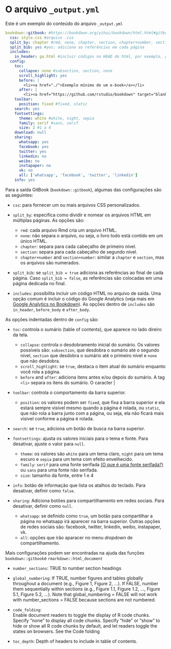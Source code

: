 # O arquivo `_output.yml` {#output}

Este é um exemplo do conteúdo do arquivo `_output.yml`

```yaml
bookdown::gitbook: #https://bookdown.org/yihui/bookdown/html.html#gitbook-style
  css: style.css #arquivo .css
  split_by: chapter #rmd, none, chapter, section, chapter+number, section+number
  split_bib: yes #yes: adiciona as referências em cada página
  includes:
    in_header: ga.html #incluir códigos no HEAD do html, por exemplo, google analytics
  config:
    toc:
      collapse: none #subsection, section, none
      scroll_highlight: yes
      before: |
        <li><a href="./">Exemplo mínimo de um e-book</a></li>
      after: |
        <li><a href="https://github.com/rstudio/bookdown" target="blank">Publicado com bookdown</a></li>
    toolbar:
      position: fixed #fixed, static
    search: yes
    fontsettings:
      theme: white #white, night, sepia
      family: serif #sans, serif
      size: 2 #1 a 4
    download: null
    sharing:
      whatsapp: yes
      facebook: yes
      twitter: yes
      linkedin: no
      weibo: no
      instapaper: no
      vk: no
      all: ['whatsapp', 'facebook', 'twitter', 'linkedin']
    info: yes

```
Para a saída GitBook (`bookdown::gitbook`), algumas das configurações são as seguintes:

* `css`: para fornecer um ou mais arquivos CSS personalizados. 

* `split_by`: especifica como dividir e nomear os arquivos HTML em múltiplas páginas. As opções são:
  + `rmd`: cada arquivo Rmd cria um arquivo HTML.
  + `none`: não separa o arquivo, ou seja, o livro todo está contido em um único HTML.
  + `chapter`: separa para cada cabeçalho de primeiro nível.
  + `section`: separa para cada cabeçalho de segundo nível.
  + `chapter+number` and `section+number`: similar a `chapter` e `section`, mas os arquivos são numerados.

* `split_bib`: se `split_bib = true` adiciona as referências ao final de cada página. Caso `split_bib = false`, as referências são colocadas em uma página dedicada no final.

* `includes`: possibilita incluir um código HTML no arquivo de saída. Uma opção comum é incluir o código do Google Analytics (veja mais em [Google Analytics no Bookdown](http://tolentino.pro.br/post/google-analytics/)). As opções dentro de `includes` são `in_header`, `before_body` e `after_body`.

As opções indentadas dentro de `config` são:  

* `toc`: controla o sumário (table of contents), que aparece no lado direiro da tela.
  + `collapse`: controla o desdobramento inicial do sumário. Os valores possíveis são: `subsection`, que desdobra o sumário até o segundo nível, `section` que desdobra o sumário até o primeiro nível e `none` que não desdobra.
  + `scroll_highlight`: se `true`, destaca o item atual do sumário enquanto você rola a página.
  + `before` and `after`: adiciona itens antes e/ou depois do sumário. A tag `<li>` separa os itens do sumário. O caracter | 

* `toolbar`: controla o comportamento da barra superior.
  + `position`: os valores podem ser `fixed`, que fixa a barra superior e ela estará sempre visível mesmo quando a página é rolada, ou  `static`, que não rola a barra junto com a página, ou seja, ela não ficará mais visível conforme a página é rolada.

* `search`: se `true`, adiciona um botão de busca na barra superior.

* `fontsettings`: ajusta os valores iniciais para o tema e fonte. Para desativar, ajuste o valor para `null`.
  + `theme`: os valores são `white` para um tema claro, `night` para um tema escuro e `sepia` para um tema com efeito envelhecido.
  + `family`:  `serif` para uma fonte serifada [(O que é uma fonte serifada?)](https://pt.wikipedia.org/wiki/Serifa) ou `sans` para uma fonte não serifada.
  + `size`: tamanho da fonte, entre 1 e 4

* `info`: botão de informação que lista os atalhos do teclado. Para desativar, definir como `false`.

* `sharing`: Adiciona botões para compartilhamento em redes sociais. Para desativar, definir como `null`. 
  + `whatsapp`: se definido como `true`, um botão para compartilhar a página no whatsapp irá aparecer na barra superior. Outras opções de redes sociais são: facebook, twitter, linkedin, weibo, instapaper, vk.
  + `all`: opções que irão aparacer no menu *dropdown* de compartilhamento.



Mais configurações podem ser encontradas na ajuda das funções `bookdown::gitbook`e `rmarkdown::html_document`

* `number_sections`: TRUE to number section headings

* `global_numbering`: If TRUE, number figures and tables globally throughout a document (e.g., Figure 1, Figure 2, ...). If FALSE, number them sequentially within sections (e.g., Figure 1.1, Figure 1.2, ..., Figure 5.1, Figure 5.2, ...). Note that global_numbering = FALSE will not work with number_sections = FALSE because sections are not numbered.

* `code_folding`: 	
Enable document readers to toggle the display of R code chunks. Specify "none" to display all code chunks. Specify "hide" or "show" to hide or show all R code chunks by default, and let readers toggle the states on browsers. See the Code folding

* `toc_depth`: Depth of headers to include in table of contents. 